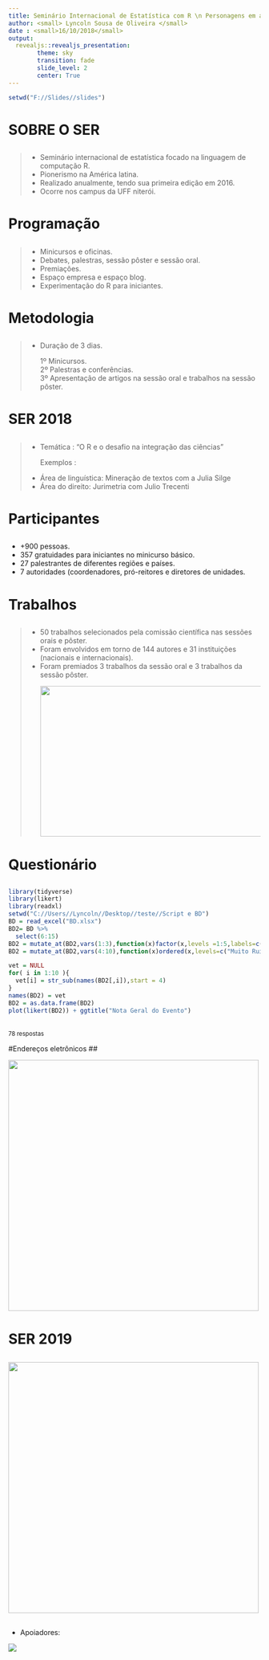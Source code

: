 ```yaml
---
title: Seminário Internacional de Estatística com R \n Personagens em ação 
author: <small> Lyncoln Sousa de Oliveira </small>
date : <small>16/10/2018</small> 
output: 
  revealjs::revealjs_presentation:
        theme: sky
        transition: fade
        slide_level: 2
        center: True 
---
```


```r
setwd("F://Slides//slides")
```


# SOBRE O SER 
## 
>- Seminário internacional de estatística focado na linguagem de computação R.
>- Pionerismo na América latina.
>- Realizado anualmente, tendo sua primeira edição em 2016.
>- Ocorre nos campus da UFF niterói. 


# Programação
##
>- Minicursos e oficinas.
>- Debates, palestras, sessão pôster e sessão oral.
>- Premiações.
>- Espaço empresa e espaço blog. 
>- Experimentação do R para iniciantes. 

# Metodologia 
##
>- Duração de 3 dias.
<p><spam class="fragment">
1º Minicursos.  
2º Palestras e conferências.  
3º Apresentação de artigos na sessão oral e trabalhos na sessão pôster. </p></spam>

# SER 2018
##
>- Temática : "O R e o desafio na integração das ciências"
<p><spam class="fragment">Exemplos : </p></spam>
>- Área de linguística: Mineração de textos com a Julia Silge
>- Área do direito: Jurimetria com Julio Trecenti



# Participantes
##
-  +900 pessoas.
- 357 gratuidades para iniciantes no minicurso básico.
- 27 palestrantes de diferentes regiões e países.
- 7 autoridades (coordenadores, pró-reitores e diretores de unidades.

# Trabalhos
##
>- 50 trabalhos selecionados pela comissão científica nas sessões orais e pôster.
>- Foram envolvidos em torno de 144 autores e 31 instituições (nacionais e internacionais).
>- Foram premiados 3 trabalhos da sessão oral e 3 trabalhos da sessão pôster.
<center><p><spam class="fragment">
<img src="medalha.png" width="500" height="300" />
</p></spam></center>

# Questionário
##
```r
library(tidyverse)
library(likert)
library(readxl)
setwd("C://Users//Lyncoln//Desktop//teste//Script e BD")
BD = read_excel("BD.xlsx")
BD2= BD %>% 
  select(6:15)
BD2 = mutate_at(BD2,vars(1:3),function(x)factor(x,levels =1:5,labels=c("Muito Ruim","Ruim","Regular","Bom","Ótimo")))
BD2 = mutate_at(BD2,vars(4:10),function(x)ordered(x,levels=c("Muito Ruim","Ruim","Regular","Bom","Ótimo"),labels=c("Muito Ruim","Ruim","Regular","Bom","Ótimo")))

vet = NULL
for( i in 1:10 ){
  vet[i] = str_sub(names(BD2[,i]),start = 4)
}
names(BD2) = vet
BD2 = as.data.frame(BD2)
plot(likert(BD2)) + ggtitle("Nota Geral do Evento")

```
<br>
<small>78 respostas</small>


#Endereços eletrônicos
##

<img src="site.png" width="500" height="500" />

# SER 2019
##

<img src="chamda.png" width="500" height="500" />

##

- Apoiadores:

![](apoio.png)







